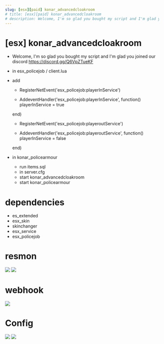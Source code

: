 ```yaml
---
slug: [esx][paid] konar_advancedcloakroom
# title: [esx][paid] konar_advancedcloakroom
# description: Welcome, I'm so glad you bought my script and I'm glad you joined our discord https://discord.gg/Q6VpZTueKF
---
```


# [esx] konar_advancedcloakroom
* Welcome, I'm so glad you bought my script and I'm glad you joined our discord https://discord.gg/Q6VpZTueKF

* in esx_policejob / client.lua

* add

   * RegisterNetEvent('esx_policejob:playerInService')

   * AddeventHandler('esx_policejob:playerInService', function()
	playerInService = true
	
    end)

   * RegisterNetEvent('esx_policejob:playeroutService')

   * AddeventHandler('esx_policejob:playeroutService',
function()
	playerInService = false
	
    end)


* in konar_policearmour 
    * run items.sql
    * in server.cfg
    * start konar_advancedcloakroom
    * start konar_policearmour

# dependencies
* es_extended
* esx_skin
* skinchanger
* esx_service
* esx_policejob

# resmon
![](https://cdn.discordapp.com/attachments/824968307400507422/1071877719928881212/image.png)
![](https://media.discordapp.net/attachments/824968307400507422/1071877802648928317/image.png?width=914&height=21)

# webhook
![](https://media.discordapp.net/attachments/824968307400507422/1071873356619591871/image.png?width=501&height=665)

# Config
![](https://media.discordapp.net/attachments/824968307400507422/1071859809864921229/image.png?width=737&height=666)
![](https://media.discordapp.net/attachments/824968307400507422/1071861738586255400/image.png?width=783&height=666)
